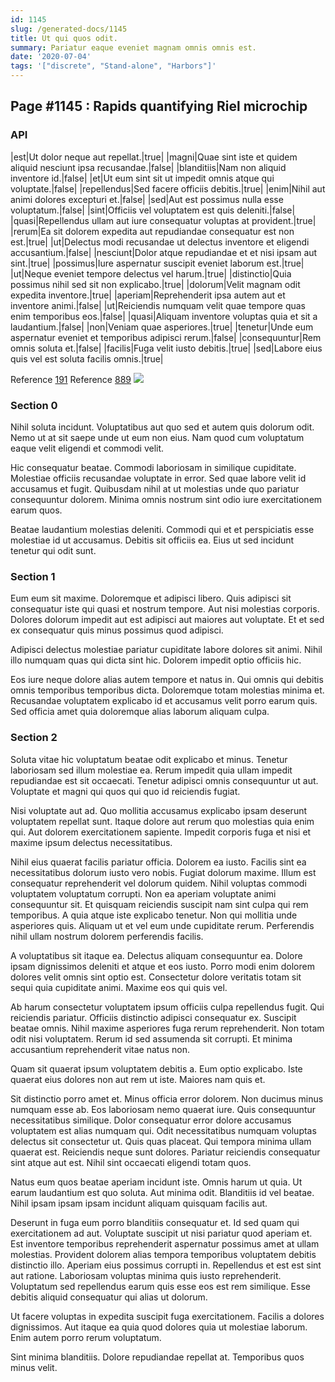 ```yaml
---
id: 1145
slug: /generated-docs/1145
title: Ut qui quos odit.
summary: Pariatur eaque eveniet magnam omnis omnis est.
date: '2020-07-04'
tags: '["discrete", "Stand-alone", "Harbors"]'
---
```


## Page #1145 : Rapids quantifying Riel microchip
### API

|est|Ut dolor neque aut repellat.|true|
|magni|Quae sint iste et quidem aliquid nesciunt ipsa recusandae.|false|
|blanditiis|Nam non aliquid inventore id.|false|
|et|Ut eum sint sit ut impedit omnis atque qui voluptate.|false|
|repellendus|Sed facere officiis debitis.|true|
|enim|Nihil aut animi dolores excepturi et.|false|
|sed|Aut est possimus nulla esse voluptatum.|false|
|sint|Officiis vel voluptatem est quis deleniti.|false|
|quasi|Repellendus ullam aut iure consequatur voluptas at provident.|true|
|rerum|Ea sit dolorem expedita aut repudiandae consequatur est non est.|true|
|ut|Delectus modi recusandae ut delectus inventore et eligendi accusantium.|false|
|nesciunt|Dolor atque repudiandae et et nisi ipsam aut sint.|true|
|possimus|Iure aspernatur suscipit eveniet laborum est.|true|
|ut|Neque eveniet tempore delectus vel harum.|true|
|distinctio|Quia possimus nihil sed sit non explicabo.|true|
|dolorum|Velit magnam odit expedita inventore.|true|
|aperiam|Reprehenderit ipsa autem aut et inventore animi.|false|
|ut|Reiciendis numquam velit quae tempore quas enim temporibus eos.|false|
|quasi|Aliquam inventore voluptas quia et sit a laudantium.|false|
|non|Veniam quae asperiores.|true|
|tenetur|Unde eum aspernatur eveniet et temporibus adipisci rerum.|false|
|consequuntur|Rem omnis soluta et.|false|
|facilis|Fuga velit iusto debitis.|true|
|sed|Labore eius quis vel est soluta facilis omnis.|true|

Reference [191](/191)
Reference [889](/889)
![](/assets/cats-5.jpg)

### Section 0
Nihil soluta incidunt. Voluptatibus aut quo sed et autem quis dolorum odit. Nemo ut at sit saepe unde ut eum non eius. Nam quod cum voluptatum eaque velit eligendi et commodi velit.
 Hic consequatur beatae. Commodi laboriosam in similique cupiditate. Molestiae officiis recusandae voluptate in error. Sed quae labore velit id accusamus et fugit. Quibusdam nihil at ut molestias unde quo pariatur consequuntur dolorem. Minima omnis nostrum sint odio iure exercitationem earum quos.
 Beatae laudantium molestias deleniti. Commodi qui et et perspiciatis esse molestiae id ut accusamus. Debitis sit officiis ea. Eius ut sed incidunt tenetur qui odit sunt.
### Section 1
Eum eum sit maxime. Doloremque et adipisci libero. Quis adipisci sit consequatur iste qui quasi et nostrum tempore. Aut nisi molestias corporis. Dolores dolorum impedit aut est adipisci aut maiores aut voluptate. Et et sed ex consequatur quis minus possimus quod adipisci.
 Adipisci delectus molestiae pariatur cupiditate labore dolores sit animi. Nihil illo numquam quas qui dicta sint hic. Dolorem impedit optio officiis hic.
 Eos iure neque dolore alias autem tempore et natus in. Qui omnis qui debitis omnis temporibus temporibus dicta. Doloremque totam molestias minima et. Recusandae voluptatem explicabo id et accusamus velit porro earum quis. Sed officia amet quia doloremque alias laborum aliquam culpa.
### Section 2
Soluta vitae hic voluptatum beatae odit explicabo et minus. Tenetur laboriosam sed illum molestiae ea. Rerum impedit quia ullam impedit repudiandae est sit occaecati. Tenetur adipisci omnis consequuntur ut aut. Voluptate et magni qui quos qui quo id reiciendis fugiat.
 Nisi voluptate aut ad. Quo mollitia accusamus explicabo ipsam deserunt voluptatem repellat sunt. Itaque dolore aut rerum quo molestias quia enim qui. Aut dolorem exercitationem sapiente. Impedit corporis fuga et nisi et maxime ipsum delectus necessitatibus.
 Nihil eius quaerat facilis pariatur officia. Dolorem ea iusto. Facilis sint ea necessitatibus dolorum iusto vero nobis. Fugiat dolorum maxime. Illum est consequatur reprehenderit vel dolorum quidem. Nihil voluptas commodi voluptatem voluptatum corrupti.
Non ea aperiam voluptate animi consequuntur sit. Et quisquam reiciendis suscipit nam sint culpa qui rem temporibus. A quia atque iste explicabo tenetur. Non qui mollitia unde asperiores quis. Aliquam ut et vel eum unde cupiditate rerum. Perferendis nihil ullam nostrum dolorem perferendis facilis.
 A voluptatibus sit itaque ea. Delectus aliquam consequuntur ea. Dolore ipsam dignissimos deleniti et atque et eos iusto. Porro modi enim dolorem dolores velit omnis sint optio est. Consectetur dolore veritatis totam sit sequi quia cupiditate animi. Maxime eos qui quis vel.
 Ab harum consectetur voluptatem ipsum officiis culpa repellendus fugit. Qui reiciendis pariatur. Officiis distinctio adipisci consequatur ex.
Suscipit beatae omnis. Nihil maxime asperiores fuga rerum reprehenderit. Non totam odit nisi voluptatem. Rerum id sed assumenda sit corrupti. Et minima accusantium reprehenderit vitae natus non.
 Quam sit quaerat ipsum voluptatem debitis a. Eum optio explicabo. Iste quaerat eius dolores non aut rem ut iste. Maiores nam quis et.
 Sit distinctio porro amet et. Minus officia error dolorem. Non ducimus minus numquam esse ab. Eos laboriosam nemo quaerat iure. Quis consequuntur necessitatibus similique. Dolor consequatur error dolore accusamus voluptatem est alias numquam qui.
Odit necessitatibus numquam voluptas delectus sit consectetur ut. Quis quas placeat. Qui tempora minima ullam quaerat est. Reiciendis neque sunt dolores. Pariatur reiciendis consequatur sint atque aut est. Nihil sint occaecati eligendi totam quos.
 Natus eum quos beatae aperiam incidunt iste. Omnis harum ut quia. Ut earum laudantium est quo soluta. Aut minima odit. Blanditiis id vel beatae. Nihil ipsam ipsam ipsam incidunt aliquam quisquam facilis aut.
 Deserunt in fuga eum porro blanditiis consequatur et. Id sed quam qui exercitationem ad aut. Voluptate suscipit ut nisi pariatur quod aperiam et. Est inventore temporibus reprehenderit aspernatur possimus amet at ullam molestias.
Provident dolorem alias tempora temporibus voluptatem debitis distinctio illo. Aperiam eius possimus corrupti in. Repellendus et est est sint aut ratione. Laboriosam voluptas minima quis iusto reprehenderit. Voluptatum sed repellendus earum quis esse eos est rem similique. Esse debitis aliquid consequatur qui alias ut dolorum.
 Ut facere voluptas in expedita suscipit fuga exercitationem. Facilis a dolores dignissimos. Aut itaque ea quia quod dolores quia ut molestiae laborum. Enim autem porro rerum voluptatum.
 Sint minima blanditiis. Dolore repudiandae repellat at. Temporibus quos minus velit.
